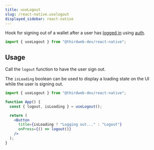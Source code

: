 ```yaml
---
title: useLogout
slug: /react-native.uselogout
displayed_sidebar: react-native
---
```



Hook for signing out of a wallet after a user has [logged in](/react-native/react-native.uselogin) using [auth](/auth).

```jsx
import { useLogout } from "@thirdweb-dev/react-native";
```

## Usage

Call the `logout` function to have the user sign out.

The `isLoading` boolean can be used to display a loading state on the UI while the user is signing out.

```jsx
import { useLogout } from "@thirdweb-dev/react-native";

function App() {
  const { logout, isLoading } = useLogout();

  return (
    <Button
      title={isLoading ? "Logging out..." : "Logout"}
      onPress={() => logout()}
    />
  );
}
```
